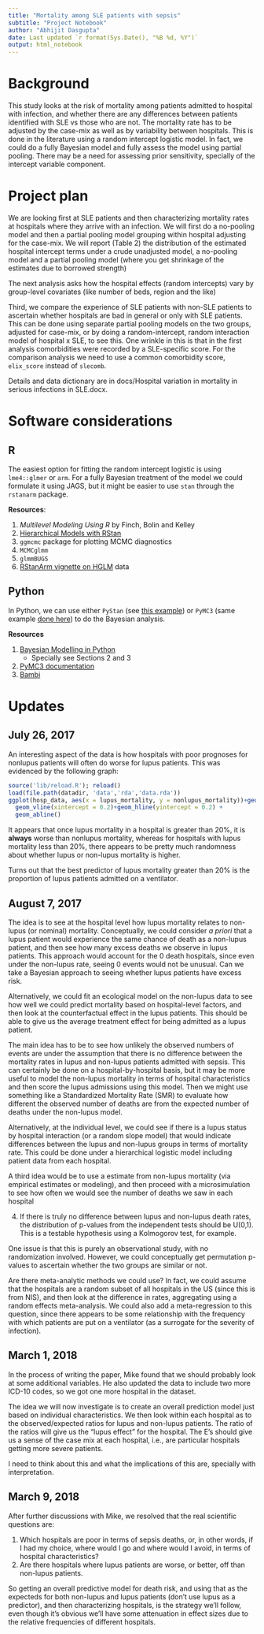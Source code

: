 ```yaml
---
title: "Mortality among SLE patients with sepsis"
subtitle: "Project Notebook"
author: "Abhijit Dasgupta"
date: Last updated `r format(Sys.Date(), "%B %d, %Y")`
output: html_notebook
---
```


# Background

This study looks at the risk of mortality among patients admitted to 
hospital with infection, and whether there are any differences between patients identified with SLE vs those who are not. The mortality rate
has to be adjusted by the case-mix as well as by variability between hospitals. This is done in the literature using a random intercept logistic model. In fact, we could do a fully Bayesian model and fully 
assess the model using partial pooling. There may be a need for assessing
prior sensitivity, specially of the intercept variable component. 

# Project plan

We are looking first at SLE patients and then characterizing mortality rates at hospitals where 
they arrive with an infection. We will first do a no-pooling model and then a partial pooling 
model grouping within hospital adjusting for the case-mix. We will report (Table 2) the distribution
of the estimated hospital intercept terms under a crude unadjusted model, a no-pooling model and a 
partial pooling model (where you get shrinkage of the estimates due to borrowed strength)

The next analysis asks how the hospital effects (random intercepts) vary by group-level covariates (like number of beds, region and the like)

Third, we compare the experience of SLE patients with non-SLE patients to ascertain whether hospitals
are bad in general or only with SLE patients. This can be done using separate partial pooling models on the two groups, adjusted for case-mix, or by doing a random-intercept, random interaction model of hospital x SLE, to see this. One wrinkle in this is that in the first
analysis comorbidities were recorded by a SLE-specific score. For the comparison analysis we need to use a common comorbidity score, `elix_score` instead of `slecomb`. 

Details and data dictionary are in docs/Hospital variation in mortality in serious infections in SLE.docx. 



# Software considerations

## R
 The easiest option for fitting the random intercept logistic is using `lme4::glmer` or `arm`. For a fully Bayesian treatment of the model we could formulate it using JAGS, but it might be easier to use `stan`  through the `rstanarm` package. 
 
__Resources__:

1. _Multilevel Modeling Using R_ by Finch, Bolin and Kelley
2. [Hierarchical Models with RStan](https://biologyforfun.wordpress.com/2016/11/10/hierarchical-models-with-rstan-part-1/)
3. `ggmcmc` package for plotting MCMC diagnostics
4. `MCMCglmm` 
5. `glmmBUGS`
6. [RStanArm vignette on HGLM](https://cran.rstudio.com/web/packages/rstanarm/vignettes/glmer.html)
data

## Python

In Python, we can use either `PyStan` (see [this example](http://mc-stan.org/users/documentation/case-studies/radon.html)) or `PyMC3` (same example [done here](http://twiecki.github.io/blog/2014/03/17/bayesian-glms-3/)) to do the Bayesian 
analysis. 

__Resources__

1. [Bayesian Modelling in Python](https://github.com/markdregan/Bayesian-Modelling-in-Python)
    + Specially see Sections 2 and 3
2. [PyMC3 documentation](https://pymc-devs.github.io/pymc3/notebooks/getting_started.html)
3. [Bambi](https://github.com/bambinos/bambi)


# Updates

## July 26, 2017

An interesting aspect of the data is how hospitals with poor prognoses for nonlupus
patients will often do worse for lupus patients. This was evidenced by the following 
graph:

```r
source('lib/reload.R'); reload()
load(file.path(datadir, 'data','rda','data.rda'))
ggplot(hosp_data, aes(x = lupus_mortality, y = nonlupus_mortality))+geom_point()+
  geom_vline(xintercept = 0.2)+geom_hline(yintercept = 0.2) +
  geom_abline()
```
It appears that once lupus mortality in a hospital is greater than 20%, it is __always__ worse than nonlupus mortality, whereas for hospitals with lupus mortality
less than 20%, there appears to be pretty much randomness about whether lupus or 
non-lupus mortality is higher. 

Turns out that the best predictor of lupus mortality greater than 20% is the proportion of lupus patients admitted on a ventilator.

## August 7, 2017

The idea is to see at the hospital level how lupus mortality relates to non-lupus (or nominal) 
mortality. Conceptually, we could consider _a priori_ that a lupus patient would experience the 
same chance of death as a non-lupus patient, and then see how many excess deaths we observe in lupus
patients. This approach would account for the 0 death hospitals, since even under the non-lupus rate, seeing 0 events would not be unusual. Can we take a Bayesian approach to seeing whether
lupus patients have excess risk. 

Alternatively, we could fit an ecological model on the non-lupus data to see how well we could predict mortality based on hospital-level factors, and then look at the counterfactual effect in the lupus patients. This should be able to give us the average treatment effect for being admitted as a lupus patient. 

The main idea has to be to see how unlikely the observed numbers of events are under the assumption that there is no difference between the mortality rates in lupus and non-lupus patients admitted with sepsis. This can certainly be done on a hospital-by-hospital basis, but it may be more useful to model the non-lupus mortality in terms of hospital characteristics and then score the lupus admissions using this model. Then we might use something like a Standardized Mortality Rate (SMR) to evaluate how different the observed number of deaths are from the expected number of deaths under the non-lupus model. 

Alternatively, at the individual level, we could see if there is a lupus status by hospital interaction (or a random slope model) that would indicate differences between the lupus and non-lupus groups in terms of mortality rate. This could be done under a hierarchical logistic model including patient data from each hospital. 

A third idea would be to use a estimate from non-lupus mortality (via empirical estimates or modeling), and then proceed with a microsimulation to see how often we would see the number of deaths we saw in each hospital

4. If there is truly no difference between lupus and non-lupus death rates, the distribution of p-values from the independent tests should be U(0,1). This is a testable hypothesis using a Kolmogorov test, for example. 

One issue is that this is purely an observational study, with no randomization involved. However, we could conceptually get permutation p-values to ascertain whether the two groups are similar or not. 

Are there meta-analytic methods we could use? In fact, we could assume that the hospitals are a random subset of all hospitals in the US (since this is from NIS), and then look at the difference in rates, aggregating using a random effects meta-analysis. We could also add a meta-regression to this question, since there appears to be some relationship with the frequency with which patients are put on a ventilator (as a surrogate for the severity of infection).

## March 1, 2018

In the process of writing the paper, Mike found that we should probably look at some additional variables. He also updated the data
to include two more ICD-10 codes, so we got one more hospital in the dataset. 

The idea we will now investigate is to create an overall prediction model just based on individual characteristics. We then look within 
each hospital as to the observed/expected ratios for lupus and non-lupus patients. The ratio of the ratios will give us the "lupus effect" for the hospital. The E's should give us a sense of the case mix at each hospital, i.e., are particular hospitals getting more severe patients. 

I need to think about this and what the implications of this are, specially with interpretation. 

## March 9, 2018

After further discussions with Mike, we resolved that the real scientific questions are:

1. Which hospitals are poor in terms of sepsis deaths, or, in other words, if I had my choice, where would I go and where would I avoid, in terms of hospital characteristics?
2. Are there hospitals where lupus patients are worse, or better, off than non-lupus patients. 

So getting an overall predictive model for death risk, and using that as the expecteds for both non-lupus and lupus patients (don't use 
lupus as a predictor), and then characterizing hospitals, is the strategy we'll follow, even though it's obvious we'll have some attenuation in effect sizes due to the relative frequencies of different hospitals.

